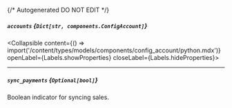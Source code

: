 {/* Autogenerated DO NOT EDIT  */}

##### `accounts` *{`Dict[str, components.ConfigAccount]`}*
<Collapsible content={() => import('/content/types/models/components/config_account/python.mdx')} openLabel={Labels.showProperties} closeLabel={Labels.hideProperties}>
</Collapsible>

---
##### `sync_payments` *{`Optional[bool]`}*
Boolean indicator for syncing sales.


